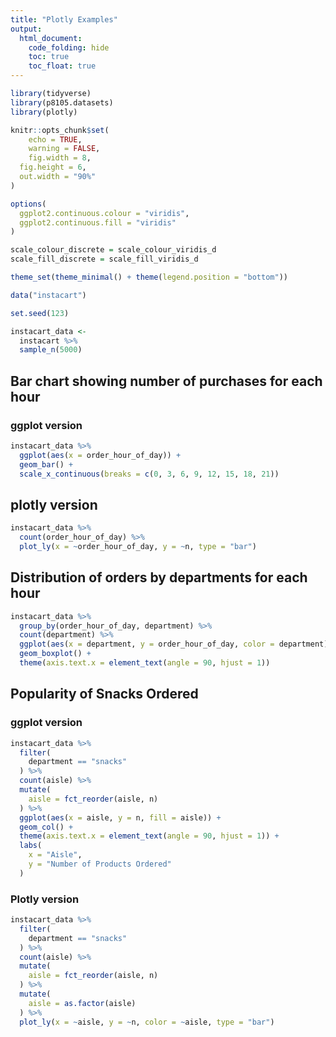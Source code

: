 ```yaml
---
title: "Plotly Examples"
output: 
  html_document:
    code_folding: hide
    toc: true
    toc_float: true
---
```


```r
library(tidyverse)
library(p8105.datasets)
library(plotly)

knitr::opts_chunk$set(
	echo = TRUE,
	warning = FALSE,
	fig.width = 8, 
  fig.height = 6,
  out.width = "90%"
)

options(
  ggplot2.continuous.colour = "viridis",
  ggplot2.continuous.fill = "viridis"
)

scale_colour_discrete = scale_colour_viridis_d
scale_fill_discrete = scale_fill_viridis_d

theme_set(theme_minimal() + theme(legend.position = "bottom"))
```

```r
data("instacart")

set.seed(123)

instacart_data <-
  instacart %>% 
  sample_n(5000)
```


## Bar chart showing number of purchases for each hour

### ggplot version
```r
instacart_data %>% 
  ggplot(aes(x = order_hour_of_day)) +
  geom_bar() +
  scale_x_continuous(breaks = c(0, 3, 6, 9, 12, 15, 18, 21))
```

## plotly version

```r
instacart_data %>% 
  count(order_hour_of_day) %>% 
  plot_ly(x = ~order_hour_of_day, y = ~n, type = "bar")
```


## Distribution of orders by departments for each hour
```r
instacart_data %>% 
  group_by(order_hour_of_day, department) %>% 
  count(department) %>% 
  ggplot(aes(x = department, y = order_hour_of_day, color = department)) + 
  geom_boxplot() +
  theme(axis.text.x = element_text(angle = 90, hjust = 1))

```

## Popularity of Snacks Ordered

### ggplot version

```r
instacart_data %>% 
  filter(
    department == "snacks"
  ) %>%
  count(aisle) %>% 
  mutate(
    aisle = fct_reorder(aisle, n)
  ) %>% 
  ggplot(aes(x = aisle, y = n, fill = aisle)) +
  geom_col() +
  theme(axis.text.x = element_text(angle = 90, hjust = 1)) +
  labs(
    x = "Aisle",
    y = "Number of Products Ordered" 
  ) 
```

### Plotly version
```r
instacart_data %>% 
  filter(
    department == "snacks"
  ) %>%
  count(aisle) %>% 
  mutate(
    aisle = fct_reorder(aisle, n)
  ) %>% 
  mutate(
    aisle = as.factor(aisle)
  ) %>% 
  plot_ly(x = ~aisle, y = ~n, color = ~aisle, type = "bar")
```

